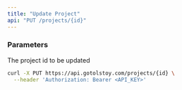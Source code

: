 ```yaml
---
title: "Update Project"
api: "PUT /projects/{id}"
---
```


### Parameters

<Param path="id" type="string" required>

The project id to be updated

</Param>

<Param body="name" type="string"></Param>

<Param body="emailNotifications" type="array"></Param>

<Param body="stepsOrder" type="array"></Param>

<RequestExample>

```bash Request
curl -X PUT https://api.gotolstoy.com/projects/{id} \
  --header 'Authorization: Bearer <API_KEY>'
```

</RequestExample>
